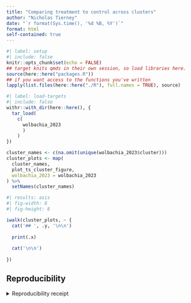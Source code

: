 ```yaml
---
title: "Comparing treatment to control across clusters"
author: "Nicholas Tierney"
date: "`r format(Sys.time(), '%d %B, %Y')`"
format: html
self-contained: true
---
```


```r
#| label: setup
#| include: false
knitr::opts_chunk$set(echo = FALSE)
## target knits qmds in their own session, so load libraries here.
source(here::here("packages.R"))
## if you want access to the functions you've written
lapply(list.files(here::here("./R"), full.names = TRUE), source)
```

```r
#| label: load-targets
#| include: false
withr::with_dir(here::here(), {
  tar_load(
    c(
      wolbachia_2023
      )
    )
})
```


```r
cluster_names <- c(na.omit(unique(wolbachia_2023$cluster)))
cluster_plots <- map(
  cluster_names,
  plot_ts_cluster_figure,
  wolbachia_2023 = wolbachia_2023
) %>% 
  setNames(cluster_names)
```

::: {.panel-tabset}

```r
#| results: asis
#| fig-width: 8
#| fig-height: 8

iwalk(cluster_plots, ~ {
  cat('## ', .y, '\n\n')
  
  print(.x)
  
  cat('\n\n')
  
})

```

:::



## Reproducibility

<details><summary>Reproducibility receipt</summary>

```r
## datetime
Sys.time()

## repository
if(requireNamespace('git2r', quietly = TRUE)) {
  git2r::repository()
} else {
  c(
    system2("git", args = c("log", "--name-status", "-1"), stdout = TRUE),
    system2("git", args = c("remote", "-v"), stdout = TRUE)
  )
}

## session info
sessionInfo()
```

</details>
